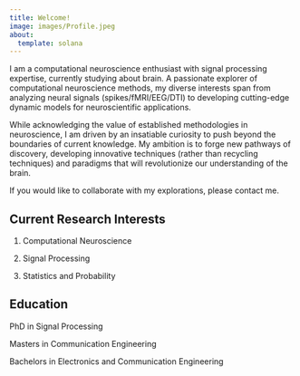 ```yaml
---
title: Welcome!
image: images/Profile.jpeg
about:
  template: solana 
---
```


I am a computational neuroscience enthusiast with signal processing expertise, currently studying about brain. A passionate explorer of computational neuroscience methods, my diverse interests span from analyzing neural signals (spikes/fMRI/EEG/DTI) to developing cutting-edge dynamic models for neuroscientific applications.

While acknowledging the value of established methodologies in neuroscience, I am driven by an insatiable curiosity to push beyond the boundaries of current knowledge. My ambition is to forge new pathways of discovery, developing innovative techniques (rather than recycling techniques) and paradigms that will revolutionize our understanding of the brain.

If you would like to collaborate with my explorations, please contact me.

## Current Research Interests

1.  Computational Neuroscience

2.  Signal Processing

3.  Statistics and Probability

## Education

PhD in Signal Processing

Masters in Communication Engineering

Bachelors in Electronics and Communication Engineering

##  
